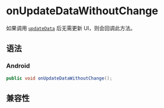 # onUpdateDataWithoutChange

如果调用 [`updateData`](../lynx-view/update-meta-data.mdx) 后无需更新 UI，则会回调此方法。

## 语法

### Android

```java
public void onUpdateDataWithoutChange();
```

## 兼容性


<LegacyCompatTable metadata="lynx-native-api/lynx-view-client/on-update-data-without-change" />
